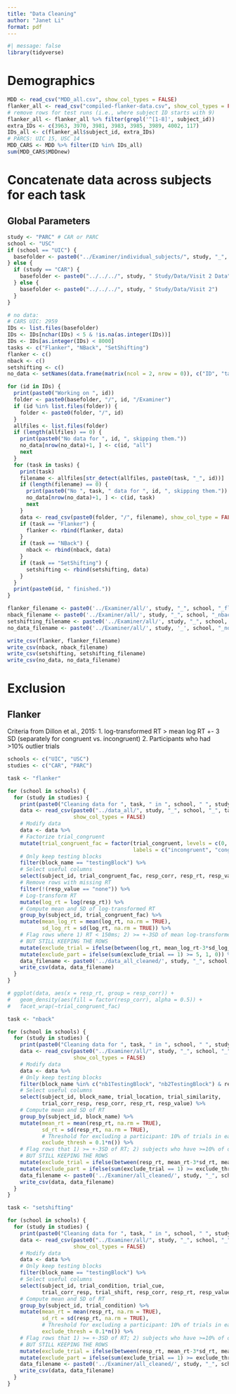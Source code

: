 ```yaml
---
title: "Data Cleaning"
author: "Janet Li"
format: pdf
---
```


```r
#| message: false
library(tidyverse)
```

# Demographics

```r
MDD <- read_csv("MDD_all.csv", show_col_types = FALSE)
flanker_all <- read_csv("compiled-flanker-data.csv", show_col_types = FALSE)
# remove rows for test runs (i.e., where subject ID starts with 9)
flanker_all <- flanker_all %>% filter(grepl('^[1-8]', subject_id))
extra_IDs <- c(3963, 3970, 3981, 3983, 3985, 3989, 4002, 117)
IDs_all <- c(flanker_all$subject_id, extra_IDs)
# PARCS: UIC 15, USC 14
MDD_CARS <- MDD %>% filter(ID %in% IDs_all)
sum(MDD_CARS$MDDnew)
```

# Concatenate data across subjects for each task

## Global Parameters

```r
study <- "PARC" # CAR or PARC
school <- "USC"
if (school == "UIC") {
  basefolder <- paste0("../Examiner/individual_subjects/", study, "_", school, "_Examiner")
} else {
  if (study == "CAR") {
    basefolder <- paste0("../../../", study, " Study/Data/Visit 2 Data")
  } else {
    basefolder <- paste0("../../../", study, " Study/Data/Visit 2")
  }
}
```

```r
# no data: 
# CARS UIC: 2959
IDs <- list.files(basefolder)
IDs <- IDs[nchar(IDs) < 5 & !is.na(as.integer(IDs))]
IDs <- IDs[as.integer(IDs) < 8000]
tasks <- c("Flanker", "NBack", "SetShifting")
flanker <- c()
nback <- c()
setshifting <- c()
no_data <- setNames(data.frame(matrix(ncol = 2, nrow = 0)), c("ID", "task"))

for (id in IDs) {
  print(paste0("Working on ", id))
  folder <- paste0(basefolder, "/", id, "/Examiner")
  if (id %in% list.files(folder)) {
    folder <- paste0(folder, "/", id)
  }
  allfiles <- list.files(folder)
  if (length(allfiles) == 0) {
    print(paste0("No data for ", id, ", skipping them."))
    no_data[nrow(no_data)+1, ] <- c(id, "all")
    next
  }
  for (task in tasks) {
    print(task)
    filename <- allfiles[str_detect(allfiles, paste0(task, "_", id))]
    if (length(filename) == 0) {
      print(paste0("No ", task, " data for ", id, ", skipping them."))
      no_data[nrow(no_data)+1, ] <- c(id, task)
      next
    }
    data <- read_csv(paste0(folder, "/", filename), show_col_type = FALSE)
    if (task == "Flanker") {
      flanker <- rbind(flanker, data)
    }
    if (task == "NBack") {
      nback <- rbind(nback, data)
    }
    if (task == "SetShifting") {
      setshifting <- rbind(setshifting, data)
    }
  }
  print(paste0(id, " finished."))
}
```

```r
flanker_filename <- paste0('../Examiner/all/', study, "_", school, "_flanker_all.csv")
nback_filename <- paste0('../Examiner/all/', study, "_", school, "_nback_all.csv")
setshifting_filename <- paste0('../Examiner/all/', study, "_", school, "_setshifting_all.csv")
no_data_filename <- paste0('../Examiner/all/', study, '_', school, "_nodata.csv")

write_csv(flanker, flanker_filename)
write_csv(nback, nback_filename)
write_csv(setshifting, setshifting_filename)
write_csv(no_data, no_data_filename)
```

# Exclusion

## Flanker

Criteria from Dillon et al., 2015:
1. log-transformed RT > mean log RT +- 3 SD (separately for congruent vs. incongruent)
2. Participants who had >10% outlier trials

```r
schools <- c("UIC", "USC")
studies <- c("CAR", "PARC")
```

```r
task <- "flanker"

for (school in schools) {
  for (study in studies) {
    print(paste0("Cleaning data for ", task, " in ", school, " ", study))
    data <- read_csv(paste0("../data_all/", study, "_", school, "_", task, "_all.csv"),
                     show_col_types = FALSE)
    # Modify data
    data <- data %>% 
    # Factorize trial_congruent
    mutate(trial_congruent_fac = factor(trial_congruent, levels = c(0, 1), 
                                        labels = c("incongruent", "congruent"))) %>% 
    # Only keep testing blocks
    filter(block_name == "testingBlock") %>% 
    # Select useful columns
    select(subject_id, trial_congruent_fac, resp_corr, resp_rt, resp_value) %>% 
    # Remove rows with missing RT
    filter(!(resp_value == "none")) %>%
    # Log-transform RT
    mutate(log_rt = log(resp_rt)) %>% 
    # Compute mean and SD of log-transformed RT
    group_by(subject_id, trial_congruent_fac) %>% 
    mutate(mean_log_rt = mean(log_rt, na.rm = TRUE), 
           sd_log_rt = sd(log_rt, na.rm = TRUE)) %>% 
    # Flag rows where 1) RT < 150ms; 2) >= +-3SD of mean log-transformed RT; 2) subjects who have >=10% of outlier trials
    # BUT STILL KEEPING THE ROWS
    mutate(exclude_trial = ifelse(between(log_rt, mean_log_rt-3*sd_log_rt, mean_log_rt+3*sd_log_rt) | resp_rt > .15, 0, 1)) %>%
    mutate(exclude_part = ifelse(sum(exclude_trial == 1) >= 5, 1, 0)) %>% ungroup()
    data_filename <- paste0('../data_all_cleaned/', study, "_", school, "_", task, "_cleaned.csv")
    write_csv(data, data_filename)
  }
}

# ggplot(data, aes(x = resp_rt, group = resp_corr)) +
#   geom_density(aes(fill = factor(resp_corr), alpha = 0.5)) +
#   facet_wrap(~trial_congruent_fac)
```

```r
task <- "nback"

for (school in schools) {
  for (study in studies) {
    print(paste0("Cleaning data for ", task, " in ", school, " ", study))
    data <- read_csv(paste0("../Examiner/all/", study, "_", school, "_", task, "_all.csv"),
                     show_col_types = FALSE)
    # Modify data
    data <- data %>% 
    # Only keep testing blocks
    filter(block_name %in% c("nb1TestingBlock", "nb2TestingBlock") & resp_rt != 0) %>% 
    # Select useful columns
    select(subject_id, block_name, trial_location, trial_similarity, 
           trial_corr_resp, resp_corr, resp_rt, resp_value) %>% 
    # Compute mean and SD of RT
    group_by(subject_id, block_name) %>% 
    mutate(mean_rt = mean(resp_rt, na.rm = TRUE), 
           sd_rt = sd(resp_rt, na.rm = TRUE), 
           # Threshold for excluding a participant: 10% of trials in each condition are outliers
           exclude_thresh = 0.1*n()) %>% 
    # Flag rows that 1) >= +-3SD of RT; 2) subjects who have >=10% of outlier trials
    # BUT STILL KEEPING THE ROWS
    mutate(exclude_trial = ifelse(between(resp_rt, mean_rt-3*sd_rt, mean_rt+3*sd_rt), 0, 1)) %>%
    mutate(exclude_part = ifelse(sum(exclude_trial == 1) >= exclude_thresh, 1, 0)) %>% ungroup()
    data_filename <- paste0('../Examiner/all_cleaned/', study, "_", school, "_", task, "_cleaned.csv")
    write_csv(data, data_filename)
  }
}
```

```r
task <- "setshifting"

for (school in schools) {
  for (study in studies) {
    print(paste0("Cleaning data for ", task, " in ", school, " ", study))
    data <- read_csv(paste0("../Examiner/all/", study, "_", school, "_", task, "_all.csv"),
                     show_col_types = FALSE)
    # Modify data
    data <- data %>% 
    # Only keep testing blocks
    filter(block_name == "testingBlock") %>% 
    # Select useful columns
    select(subject_id, trial_condition, trial_cue, 
           trial_corr_resp, trial_shift, resp_corr, resp_rt, resp_value) %>% 
    # Compute mean and SD of RT
    group_by(subject_id, trial_condition) %>% 
    mutate(mean_rt = mean(resp_rt, na.rm = TRUE), 
           sd_rt = sd(resp_rt, na.rm = TRUE),
           # Threshold for excluding a participant: 10% of trials in each condition (color, shape, shift) are outliers
           exclude_thresh = 0.1*n()) %>% 
    # Flag rows that 1) >= +-3SD of RT; 2) subjects who have >=10% of outlier trials
    # BUT STILL KEEPING THE ROWS
    mutate(exclude_trial = ifelse(between(resp_rt, mean_rt-3*sd_rt, mean_rt+3*sd_rt), 0, 1)) %>%
    mutate(exclude_part = ifelse(sum(exclude_trial == 1) >= exclude_thresh, 1, 0)) %>% ungroup()
    data_filename <- paste0('../Examiner/all_cleaned/', study, "_", school, "_", task, "_cleaned.csv")
    write_csv(data, data_filename)
  }
}
```